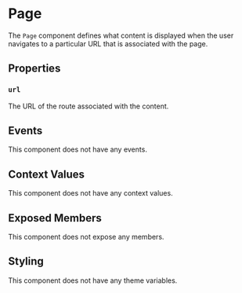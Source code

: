 
# Page

The `Page` component defines what content is displayed when the user navigates to a particular URL that is associated with the page.

## Properties

### `url`

The URL of the route associated with the content.

## Events

This component does not have any events.

## Context Values

This component does not have any context values.

## Exposed Members

This component does not expose any members.

## Styling

This component does not have any theme variables.
